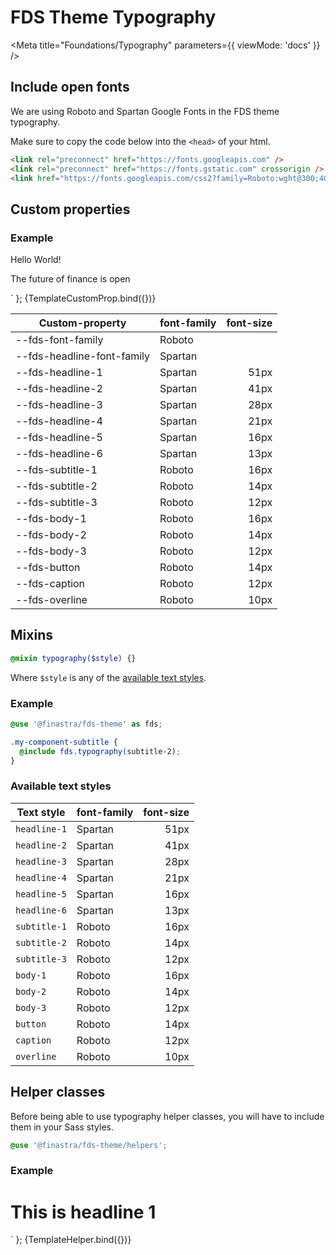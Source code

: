 
# FDS Theme Typography

<Meta title="Foundations/Typography"
  parameters={{
    viewMode: 'docs'
  }}
/>

## Include open fonts

We are using Roboto and Spartan Google Fonts in the FDS theme typography.

Make sure to copy the code below into the `<head>` of your html.

```HTML
<link rel="preconnect" href="https://fonts.googleapis.com" />
<link rel="preconnect" href="https://fonts.gstatic.com" crossorigin />
<link href="https://fonts.googleapis.com/css2?family=Roboto:wght@300;400;500;700&family=Spartan:wght@800&display=swap" rel="stylesheet" />
```

## Custom properties

### Example

<style>
  .my-title {
    font: var(--fds-headline-3);
    color: var(--fds-on-surface);
  }
  .my-text {
    font: var(--fds-body-1);
    color: var(--fds-on-surface);
  }
</style>
<p class="my-title">Hello World!</p>
<p class="my-text">The future of finance is open</p>
` };

<Canvas>
  <Story name="Custom properties" args={{}}>
    {TemplateCustomProp.bind({})}
  </Story>
</Canvas>

| Custom-property            | font-family | font-size |
| -------------------------- | ----------- | --------: |
| --fds-font-family          | Roboto      |           |
| --fds-headline-font-family | Spartan     |           |
| --fds-headline-1           | Spartan     |      51px |
| --fds-headline-2           | Spartan     |      41px |
| --fds-headline-3           | Spartan     |      28px |
| --fds-headline-4           | Spartan     |      21px |
| --fds-headline-5           | Spartan     |      16px |
| --fds-headline-6           | Spartan     |      13px |
| --fds-subtitle-1           | Roboto      |      16px |
| --fds-subtitle-2           | Roboto      |      14px |
| --fds-subtitle-3           | Roboto      |      12px |
| --fds-body-1               | Roboto      |      16px |
| --fds-body-2               | Roboto      |      14px |
| --fds-body-3               | Roboto      |      12px |
| --fds-button               | Roboto      |      14px |
| --fds-caption              | Roboto      |      12px |
| --fds-overline             | Roboto      |      10px |

## Mixins

```SCSS
@mixin typography($style) {}
```

Where `$style` is any of the [available text styles](#available-text-styles).

### Example

```SCSS
@use '@finastra/fds-theme' as fds;

.my-component-subtitle {
  @include fds.typography(subtitle-2);
}
```

### Available text styles

| Text style   | font-family | font-size |
| ------------ | ----------- | --------: |
| `headline-1` | Spartan     |      51px |
| `headline-2` | Spartan     |      41px |
| `headline-3` | Spartan     |      28px |
| `headline-4` | Spartan     |      21px |
| `headline-5` | Spartan     |      16px |
| `headline-6` | Spartan     |      13px |
| `subtitle-1` | Roboto      |      16px |
| `subtitle-2` | Roboto      |      14px |
| `subtitle-3` | Roboto      |      12px |
| `body-1`     | Roboto      |      16px |
| `body-2`     | Roboto      |      14px |
| `body-3`     | Roboto      |      12px |
| `button`     | Roboto      |      14px |
| `caption`    | Roboto      |      12px |
| `overline`   | Roboto      |      10px |

## Helper classes

Before being able to use typography helper classes, you will have to include them in your Sass styles.

```SCSS
@use '@finastra/fds-theme/helpers';
```

### Example

<h1 class="fds-headline-1 fds-on-surface">This is headline 1</h1>
` };

<Canvas withSource="open">
  <Story name="Helper classes" args={{}}>
    {TemplateHelper.bind({})}
  </Story>
</Canvas>
